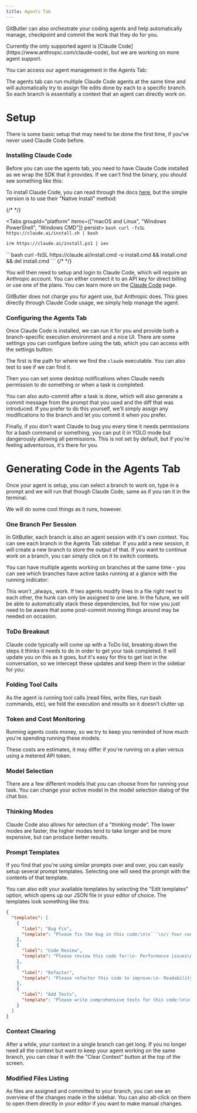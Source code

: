 ```yaml
---
title: Agents Tab
---
```



GitButler can also orchestrate your coding agents and help automatically manage, checkpoint and commit the work that they do for you.

<Callout type="info">
  Currently the only supported agent is [Claude Code](https://www.anthropic.com/claude-code), but we
  are working on more agent support.
</Callout>

You can access our agent management in the Agents Tab:

<ImageSection
  className="mx-auto"
  src="https://gitbutler-docs-images-public.s3.us-east-1.amazonaws.com/CleanShot%202025-09-04%20at%2015.37.39%402x.png"
  width="800"
  height="600"
  subtitle="GitButler Agents Tab"
/>

The agents tab can run multiple Claude Code agents at the same time and will automatically try to assign file edits done by each to a specific branch. So each branch is essentially a context that an agent can directly work on.

# Setup

There is some basic setup that may need to be done the first time, if you've never used Claude Code before.

### Installing Claude Code

Before you can use the agents tab, you need to have Claude Code installed as we wrap the SDK that it provides. If we can't find the binary, you should see something like this:

<ImageSection
  className="mx-auto"
  src="https://gitbutler-docs-images-public.s3.us-east-1.amazonaws.com/CleanShot%202025-09-05%20at%2014.37.45%402x.png"
  width="800"
  height="600"
  subtitle="Wherefor art thou, Claudius?"
/>

To install Claude Code, you can read through the docs [here](https://docs.anthropic.com/en/docs/claude-code/quickstart), but the simple version is to use their "Native Install" method:

{/* <!-- prettier-ignore-start --> */}

<Tabs groupId="platform" items={["macOS and Linux", "Windows PowerShell", "Windows CMD"]} persist>
  <Tab value="macOS and Linux">
    ```bash
    curl -fsSL https://claude.ai/install.sh | bash
    ```
  </Tab>
  <Tab value="Windows PowerShell">
  ```bash
  irm https://claude.ai/install.ps1 | iex
  ```
  </Tab>
  <Tab value="Windows CMD">
    ```bash
    curl -fsSL https://claude.ai/install.cmd -o install.cmd && install.cmd && del
    install.cmd
    ```
  </Tab>
</Tabs>
{/* <!-- prettier-ignore-end --> */}

You will then need to setup and login to Claude Code, which will require an Anthropic account. You can either connect it to an API key for direct billing or use one of the plans. You can learn more on the [Claude Code](https://www.anthropic.com/claude-code) page.

<Callout type="info">
  GitButler does not charge you for agent use, but Anthropic does. This goes directly through Claude
  Code usage, we simply help manage the agent.
</Callout>

### Configuring the Agents Tab

Once Claude Code is installed, we can run it for you and provide both a branch-specific execution environment and a nice UI. There are some settings you can configure before using the tab, which you can access with the settings button:

<ImageSection
  className="mx-auto"
  src="https://gitbutler-docs-images-public.s3.us-east-1.amazonaws.com/CleanShot%202025-09-04%20at%2015.49.17%402x.png"
  width="800"
  height="600"
  subtitle="Agent settings modal"
/>

The first is the path for where we find the `claude` executable. You can also test to see if we can find it.

Then you can set some desktop notifications when Claude needs permission to do something or when a task is completed.

You can also auto-commit after a task is done, which will also generate a commit message from the prompt that you used and the diff that was introduced. If you prefer to do this yourself, we'll simply assign any modifications to the branch and let you commit it when you prefer.

Finally, if you don't want Claude to bug you every time it needs permissions for a bash command or something, you can put it in YOLO mode but dangerously allowing all permissions. This is not set by default, but if you're feeling adventurous, it's there for you.

# Generating Code in the Agents Tab

Once your agent is setup, you can select a branch to work on, type in a prompt and we will run that though Claude Code, same as if you ran it in the terminal.

We will do some cool things as it runs, however.

### One Branch Per Session

In GitButler, each branch is also an agent session with it's own context. You can see each branch in the Agents Tab sidebar. If you add a new session, it will create a new branch to store the output of that. If you want to continue work on a branch, you can simply click on it to switch contexts.

You can have multiple agents working on branches at the same time - you can see which branches have active tasks running at a glance with the running indicator:

<ImageSection
  className="mx-auto"
  src="https://gitbutler-docs-images-public.s3.us-east-1.amazonaws.com/CleanShot%202025-09-05%20at%2011.34.07%402x.png"
  width="800"
  height="600"
  subtitle="Multiple branches, one has a running agent"
/>

<Callout type="warn">
  This won't _always_ work. If two agents modify lines in a file right next to each other, the hunk
  can only be assigned to one lane. In the future, we will be able to automatically stack these
  dependencies, but for now you just need to be aware that some post-commit moving things around may
  be needed on occasion.
</Callout>

### ToDo Breakout

Claude code typically will come up with a ToDo list, breaking down the steps it thinks it needs to do in order to get your task completed. It will update you on this as it goes, but it's easy for this to get lost in the conversation, so we intercept these updates and keep them in the sidebar for you:

<ImageSection
  className="mx-auto"
  src="https://gitbutler-docs-images-public.s3.us-east-1.amazonaws.com/CleanShot%202025-09-05%20at%2011.42.06%402x.png"
  width="800"
  height="600"
  subtitle="Simple TODOs example, with one item done, one running and three to go"
/>

### Folding Tool Calls

As the agent is running tool calls (read files, write files, run bash commands, etc), we fold the execution and results so it doesn't clutter up

<ImageSection
  className="mx-auto"
  src="https://gitbutler-docs-images-public.s3.us-east-1.amazonaws.com/CleanShot%202025-09-05%20at%2011.46.58.gif"
  width="800"
  height="600"
  subtitle="Folding and unfolding the agent tool calls"
/>

### Token and Cost Monitoring

Running agents costs money, so we try to keep you reminded of how much you're spending running these models.

<ImageSection
  className="mx-auto"
  src="https://gitbutler-docs-images-public.s3.us-east-1.amazonaws.com/CleanShot%202025-09-05%20at%2011.52.08%402x.png"
  width="800"
  height="600"
  subtitle="Usage overview for the branch - tokens and estimated cost"
/>

These costs are estimates, it may differ if you're running on a plan versus using a metered API token.

### Model Selection

There are a few different models that you can choose from for running your task. You can change your active model in the model selection dialog of the chat box.

<ImageSection
  className="mx-auto"
  src="https://gitbutler-docs-images-public.s3.us-east-1.amazonaws.com/CleanShot%202025-09-05%20at%2011.53.22%402x.png"
  width="800"
  height="600"
  subtitle="You can choose from any of the active Anthropic models"
/>

### Thinking Modes

Claude Code also allows for selection of a "thinking mode". The lower modes are faster, the higher modes tend to take longer and be more expensive, but can produce better results.

<ImageSection
  className="mx-auto"
  src="https://gitbutler-docs-images-public.s3.us-east-1.amazonaws.com/CleanShot%202025-09-05%20at%2011.53.51%402x.png"
  width="800"
  height="600"
  subtitle="CleanShot 2025-09-05 at 11.53.51@2x.png"
/>

### Prompt Templates

If you find that you're using similar prompts over and over, you can easily setup several prompt templates. Selecting one will seed the prompt with the contents of that template.

<ImageSection
  className="mx-auto"
  src="https://gitbutler-docs-images-public.s3.us-east-1.amazonaws.com/CleanShot%202025-09-05%20at%2011.56.50.gif"
  width="800"
  height="600"
  subtitle="Prompt templates"
/>

You can also edit your available templates by selecting the "Edit templates" option, which opens up our JSON file in your editor of choice. The templates look something like this:

````json
{
  "templates": [
    {
      "label": "Bug Fix",
      "template": "Please fix the bug in this code:\n\n```\n// Your code here\n```\n\nExpected behavior:\nActual behavior:\nSteps to reproduce:"
    },
    {
      "label": "Code Review",
      "template": "Please review this code for:\n- Performance issues\n- Security vulnerabilities\n- Best practices\n- Code style\n\n```\n// Your code here\n```"
    },
    {
      "label": "Refactor",
      "template": "Please refactor this code to improve:\n- Readability\n- Performance\n- Maintainability\n\n```\n// Your code here\n```\n\nRequirements:"
    },
    {
      "label": "Add Tests",
      "template": "Please write comprehensive tests for this code:\n\n```\n// Your code here\n```\n\nTest cases should cover:\n- Happy path\n- Edge cases\n- Error conditions"
    }
  ]
}
````

### Context Clearing

After a while, your context in a single branch can get long. If you no longer need all the context but want to keep your agent working on the same branch, you can clear it with the "Clear Context" button at the top of the screen.

### Modified Files Listing

As files are assigned and committed to your branch, you can see an overview of the changes made in the sidebar. You can also alt-click on them to open them directly in your editor if you want to make manual changes.

<ImageSection
  className="mx-auto"
  src="https://gitbutler-docs-images-public.s3.us-east-1.amazonaws.com/CleanShot%202025-09-05%20at%2012.01.39%402x.png"
  width="800"
  height="600"
  subtitle="A list of your modified files for this session in the sidebar"
/>
